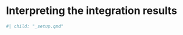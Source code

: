 # Interpreting the integration results {#sec-interpretation}

```r
#| child: "_setup.qmd"
```

<!-- ## DIABLO -->

<!-- Some of the plots that will be used to interpret the results require us to transform the DIABLO result object into a standard "dimensions reduction output" object, through the `get_output()` function. The returned object contains the results of the DIABLO run stored in a standard way for the `moiraine` package, i.e. as a list with the samples scores for the different latent components stored in the `samples_score` element, the features loading for the latent components stored in the `features_weight` element, and the proportion of variance explained by each latent component in the corresponding dataset in the `variance_explained` element. -->

<!-- ```{targets diablo-output} -->
<!-- tar_target( -->
<!--   diablo_output, -->
<!--   get_output(diablo_final_run) -->
<!-- ) -->
<!-- ``` -->

<!-- ```{r show-diablo-output} -->
<!-- tar_load(diablo_output) -->

<!-- diablo_output -->
<!-- ``` -->

<!-- Notice that in the `features_weight` table, the features loading for the latent components as computed by DIABLO is stored in the `weight` column. Then, a feature importance score is computed as `abs(weight) / abs(max(weight))`. It allows us to quickly filter the most important features, regardless of the sign of their contribution to the latent component and the scale of the loadings for the component. -->

<!-- By default, the `get_output` function will create a weighted average of each latent component across all datasets. This can be disabled by setting `use_average_dimensions = FALSE`, to extract the dataset-specific latent components. -->

<!-- ```{targets diablo-output-no-average} -->
<!-- tar_target( -->
<!--   diablo_output_no_average, -->
<!--   get_output(diablo_final_run, use_average_dimensions = FALSE) -->
<!-- ) -->
<!-- ``` -->

<!-- We can check which latent components are present with the `get_latent_dimensions()` function: -->

<!-- ```{r no-average-components} -->
<!-- get_latent_dimensions(diablo_output) -->
<!-- get_latent_dimensions(tar_read(diablo_output_no_average)) -->
<!-- ``` -->

<!-- ### Samples plots -->

<!-- More generally, we can plot the samples in the subspace spanned by the different components using the `plot_samples_score()` function. This function takes as input the DIABLO result in standardised format (from the `get_output()` function), and creates a matrix of scatter-plots to compare all possible pairs of components. The function also accepts a MultiDataSet object as an optional input, which can be used to enrich the plot with information about the samples extracted from the samples metadata. The plots in the resulting matrix are redundant: the lower plots (below the diagonal) are just a rotated version of the upper plots (above the diagonal); this is useful to represent several properties of the samples in one plot. For more details, see the help of the function. Here, we'll show in the upper plots the bruising groups and replicate ID, and in the lower plots the parents of each sample. -->

<!-- ```{r plot-samples-score-ggpairs} -->
<!-- #| fig.height = 10 -->

<!-- plot_samples_score( -->
<!--   diablo_output, -->
<!--   mo_data = tar_read(mo_set), -->
<!--   colour_upper = "status", -->
<!--   scale_colour_upper = scale_colour_brewer(palette = "Set1"), -->
<!--   shape_upper = "feedlot", -->
<!--   colour_lower = "geno_comp_cluster", -->
<!--   shape_lower = NULL -->
<!-- ) + -->
<!--   theme(legend.box = "vertical") -->
<!-- ``` -->

<!-- Remember, the `get_output()` function will by default compute a weighted average of the samples score across the datasets for each latent component, which is why we are seeing two latent components in the plot. -->

<!-- Two other related functions allow us to visualise the samples score in different ways. The `plot_samples_score_pair()` function creates a scatterplot of samples score for two user-selected latent components. The latent components must be selected by name, which we can find through: -->

<!-- ```{r latent-dimensions-levels} -->
<!-- get_latent_dimensions(diablo_output) -->
<!-- ``` -->

<!-- And, as for the previous example, the MultiDataSet object can be used to enrich the plot with samples properties: -->

<!-- ```{r plot-samples-score-pair} -->
<!-- plot_samples_score_pair( -->
<!--   diablo_output, -->
<!--   c("Component 1", "Component 2"), -->
<!--   mo_data = tar_read(mo_set), -->
<!--   colour_by = "status", -->
<!--   shape_by = "geno_comp_cluster" -->
<!-- ) + -->
<!--   scale_colour_brewer(palette = "Set1") -->
<!-- ``` -->

<!-- The `plot_samples_score_covariate()` function displays the samples score for each component against a samples covariate from the samples metadata. For example, to show the distribution of samples score between the different sibling groups, we can use: -->

<!-- ```{r plot-samples-score-covariate} -->
<!-- #| fig.height = 7, -->
<!-- #| fig.width = 8.5 -->

<!-- plot_samples_score_covariate( -->
<!--   diablo_output, -->
<!--   mo_data = tar_read(mo_set), -->
<!--   covariate = "status", -->
<!--   colour_by = "feedlot", -->
<!--   ncol = 1 -->
<!-- ) -->
<!-- ``` -->


<!-- Note that the function creates different plots depending on whether the covariate is categorical (as above) or numeric. For numerical variables, it will create scatterplots, e.g.: -->

<!-- ```{r plot-samples-score-covariate-numeric} -->
<!-- plot_samples_score_covariate( -->
<!--   diablo_output, -->
<!--   mo_data = tar_read(mo_set), -->
<!--   covariate = "day_on_feed", -->
<!--   colour_by = "feedlot", -->
<!--   latent_dimensions = "Component 1" -->
<!-- ) -->
<!-- ``` -->

<!-- ### Extracting the selected features -->

<!-- We can extract the features that were selected for the different latent components with the function `get_selected_features()`, which takes as input the DIABLO results in standardised format: -->

<!-- ```{r get-selected-features} -->
<!-- get_selected_features(diablo_output) |> -->
<!--   head() -->
<!-- ``` -->

<!-- The function returns a tibble indicating: -->

<!-- -   the features ID; -->

<!-- -   the dataset from which the features originate; -->

<!-- -   the latent component for which the features have been selected; -->

<!-- -   the features' loading for this latent component, i.e. their weight in the linear combination that constitutes the latent component; -->

<!-- - the features' importance score, i.e. their absolute weight divided by the maximum weight for the corresponding dataset and latent component. -->

<!-- By passing the original MultiDataSet object as input to this function, we can extract the feature metadata associated with the selected features: -->

<!-- ```{r get-selected-features-metadata} -->
<!-- get_selected_features( -->
<!--   diablo_output, -->
<!--   mo_data = tar_read(mo_set) -->
<!-- ) |> -->
<!--   head() -->
<!-- ``` -->

<!-- By default, the `get_selected_features()` function returns the selected features for all datasets and latent components, but we can focus on a subset of these by passing datasets or latent components names to the `datasets` and `latent_dimensions` parameters of the function. For example, let us get the selected features from the transcriptomics and metabolomics datasets for the first latent component: -->

<!-- ```{r get-selected-features-subset} -->
<!-- get_selected_features( -->
<!--   diablo_output, -->
<!--   latent_dimensions = "Component 1", -->
<!--   datasets = c("rnaseq", "metabolome"), -->
<!--   mo_data = tar_read(mo_set) -->
<!-- ) |> -->
<!--   head() -->
<!-- ``` -->

<!-- Alternatively, the `get_top_features()` function facilitates the extraction of the top contributing features per dataset and latent component. The function offers two options: -->

<!-- - select from each dataset the top N features that contribute the most to a latent component; N is set through the `n_features` argument of the function (note that if there are ties in the features importance all ties will be returned). -->

<!-- - select from each dataset all features that have an importance score equal to or greater than a certain threshold. The threshold is set through the `min_importance` argument of the function. -->

<!-- As for the `get_selected_features()` function, it is possible to focus on specific datasets and/or latent components, and to pass on a MultiDataSet object to extract features metadata. -->

<!-- ```{r get-top-features-n} -->
<!-- get_top_features(diablo_output, n_features = 3, mo_data = tar_read(mo_set)) |> -->
<!--   head() -->
<!-- ``` -->


<!-- ```{r get-top-features-min} -->
<!-- get_top_features(diablo_output, min_importance = 0.8, mo_data = tar_read(mo_set)) |> -->
<!--   head() -->
<!-- ``` -->


<!-- ### Visualising the top features -->

<!-- We can also look at the loading of the features from each dataset that most contribute to each of the latent components with the function `plot_top_features()`. The function takes as input the formatted DIABLO output. By default, feature IDs will be used as labels, but it is possible to make use of the feature metadata in our MultiDataSet object to label the features. In this example, we select columns from the feature metadata of the transcriptomics and metabolomics datasets to get more meaningful labels, but leave the SNPs' label to be their ID. -->

<!-- ```{r plot-top-features} -->
<!-- #| fig.width = 10, -->
<!-- #| fig.height = 7 -->

<!-- plot_top_features( -->
<!--   diablo_output, -->
<!--   mo_data = tar_read(mo_set), -->
<!--   label_cols = list( -->
<!--     "rnaseq" = "Name", -->
<!--     "metabolome" = "name" -->
<!--   ) -->
<!-- ) + -->
<!--   theme( -->
<!--     axis.text.y = element_text(size = 8) -->
<!--   ) -->
<!-- ``` -->

<!-- By default, the function displays the top 20 features per dataset and component, but that can be changed with the `n_features` dataset. If less than 20 features were selected for a given dataset and component, only the select features will be shown. -->


<!-- We can investigate further these features by looking at their measurements in the datasets, with the `plot_data_heatmap()` or `plot_data_covariate()` functions (more details in the vignettes on [Inspecting a MultiDataSet object](inspecting-multidataset.html#visualising-data)). We will extract the ID of the top 3 features from each dataset for component 1 with the `get_top_features()` that we saw in [the previous section](diablo-pipeline.html#extracting-the-selected-features): -->

<!-- ```{r get-top-features-list} -->
<!-- top_features <- get_top_features( -->
<!--   diablo_output, -->
<!--   n_features = 3, -->
<!--   latent_dimensions = "Component 1" -->
<!-- ) |>  -->
<!--   pull(feature_id) -->

<!-- top_features -->
<!-- ``` -->


<!-- We can visualise these features as a heatmap: -->

<!-- ```{r plot-data-heatmap-annotations, fig.width = 10} -->
<!-- plot_data_heatmap( -->
<!--   tar_read(mo_presel_supervised), -->
<!--   top_features, -->
<!--   center = TRUE, -->
<!--   scale = TRUE, -->
<!--   only_common_samples = TRUE, -->
<!--   show_column_names = FALSE, -->
<!--   samples_info = "status", -->
<!--   colours_list = list( -->
<!--     "status" = c("Control" = "gold", "BRD" = "lightblue") -->
<!--   ), -->
<!--   label_cols = list( -->
<!--     "rnaseq" = "Name", -->
<!--     "metabolome" = "name" -->
<!--   ) -->
<!-- ) -->
<!-- ``` -->

<!-- or a violin plot against samples bruising group: -->

<!-- ```{r plot-data-covariate-categorical, fig.height = 5} -->
<!-- plot_data_covariate( -->
<!--   tar_read(mo_presel_supervised),  -->
<!--   "status", -->
<!--   top_features, -->
<!--   only_common_samples = TRUE, -->
<!--   label_cols = list( -->
<!--     "rnaseq" = "Name", -->
<!--     "metabolome" = "name" -->
<!--   ) -->
<!-- ) -->
<!-- ``` -->


<!-- ### Comparing features importance between latent components -->

<!-- We can also compare the importance given to the features between any two latent components with the `plot_features_weight_pair()` function. -->

<!-- ```{r} -->
<!-- plot_features_weight_pair( -->
<!--   diablo_output, -->
<!--   c("Component 1", "Component 2"), -->
<!--   mo_data = tar_read(mo_set), -->
<!--   label_cols = list( -->
<!--     "rnaseq" = "Name", -->
<!--     "metabolome" = "name" -->
<!--   ) -->
<!-- ) -->
<!-- ``` -->

<!-- In this case, the plot is not extremely interesting, but allows us to quickly confirm that different features were selected for the two latent components. The top 5 features according to their consensus importance (see section about [methods comparison](methods-comparison.html#feature-consensus-importance)) are highlighted in red. -->

<!-- By default, the function plots the signed importance score of the features, i.e. their importance score to which the sign of their weight was added. This can be changed through the `features_metric` argument of the function. -->
